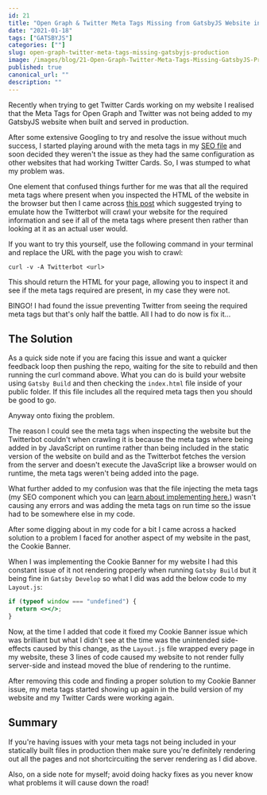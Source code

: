```yaml
---
id: 21
title: "Open Graph & Twitter Meta Tags Missing from GatsbyJS Website in Production"
date: "2021-01-18"
tags: ["GATSBYJS"]
categories: [""]
slug: open-graph-twitter-meta-tags-missing-gatsbyjs-production
image: /images/blog/21-Open-Graph-Twitter-Meta-Tags-Missing-GatsbyJS-Production/Open-Graph-Twitter-Meta-Tags-Missing-GatsbyJS-Production.png
published: true
canonical_url: ""
description: ""
---
```


Recently when trying to get Twitter Cards working on my website I realised that the Meta Tags for Open Graph and Twitter was not being added to my GatsbyJS website when built and served in production.

After some extensive Googling to try and resolve the issue without much success, I started playing around with the meta tags in my [SEO file](https://github.com/conermurphy/conermurphy.com/blob/4c33549d62f65e88ee75f4af44e43675b34c4b9e/src/components/SEO.js) and soon decided they weren't the issue as they had the same configuration as other websites that had working Twitter Cards. So, I was stumped to what my problem was.

One element that confused things further for me was that all the required meta tags where present when you inspected the HTML of the website in the browser but then I came across [this post](https://twittercommunity.com/t/card-error-unable-to-render-or-no-image-read-this-first/62736) which suggested trying to emulate how the Twitterbot will crawl your website for the required information and see if all of the meta tags where present then rather than looking at it as an actual user would.

If you want to try this yourself, use the following command in your terminal and replace the URL with the page you wish to crawl:

```
curl -v -A Twitterbot <url>
```

This should return the HTML for your page, allowing you to inspect it and see if the meta tags required are present, in my case they were not.

BINGO! I had found the issue preventing Twitter from seeing the required meta tags but that's only half the battle. All I had to do now is fix it...

## The Solution

As a quick side note if you are facing this issue and want a quicker feedback loop then pushing the repo, waiting for the site to rebuild and then running the curl command above. What you can do is build your website using `Gatsby Build` and then checking the `index.html` file inside of your public folder. If this file includes all the required meta tags then you should be good to go.

Anyway onto fixing the problem.

The reason I could see the meta tags when inspecting the website but the Twitterbot couldn't when crawling it is because the meta tags where being added in by JavaScript on runtime rather than being included in the static version of the website on build and as the Twitterbot fetches the version from the server and doesn't execute the JavaScript like a browser would on runtime, the meta tags weren't being added into the page.

What further added to my confusion was that the file injecting the meta tags (my SEO component which you can [learn about implementing here.](https://conermurphy.com/blog/adding-open-graph-twitter-meta-tags-gatsbyjs)) wasn't causing any errors and was adding the meta tags on run time so the issue had to be somewhere else in my code.

After some digging about in my code for a bit I came across a hacked solution to a problem I faced for another aspect of my website in the past, the Cookie Banner.

When I was implementing the Cookie Banner for my website I had this constant issue of it not rendering properly when running `Gatsby Build` but it being fine in `Gatsby Develop` so what I did was add the below code to my `Layout.js`:

```jsx
if (typeof window === "undefined") {
  return <></>;
}
```

Now, at the time I added that code it fixed my Cookie Banner issue which was brilliant but what I didn't see at the time was the unintended side-effects caused by this change, as the `Layout.js` file wrapped every page in my website, these 3 lines of code caused my website to not render fully server-side and instead moved the blue of rendering to the runtime.

After removing this code and finding a proper solution to my Cookie Banner issue, my meta tags started showing up again in the build version of my website and my Twitter Cards were working again.

## Summary

If you're having issues with your meta tags not being included in your statically built files in production then make sure you're definitely rendering out all the pages and not shortcircuiting the server rendering as I did above.

Also, on a side note for myself; avoid doing hacky fixes as you never know what problems it will cause down the road!
